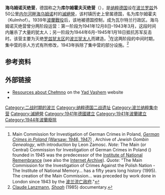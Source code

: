 {{Infobox concentration camp
| name         = 海乌姆诺
| type         = 灭绝营
| image        = Chełmno - pomnik.jpg
| image size   =
| caption      = 1990年在营内建立的纪念碑
| alt          =
| location map = Poland
| map alt      =
| map caption  = 海乌姆诺灭绝营在波兰的位置
| latd = 52| latm = 6| lats = 49| latNS = N
| longd= 18| longm= 44| longs= 55| longEW= E
| coordinates type    = region:PL-MA_type:landmark
| coordinates display =
| other names  =
| known for    = [[猶太人大屠殺|猶太人大屠殺]]
| location     = [[波蘭總督府|波蘭總督府]][[内尔河畔海乌姆诺|内尔河畔海乌姆诺]]
| built by     =
| operated by  =
| commanded by = Christian Wirth
| original use = [[种族灭绝|种族灭绝]]
| construction =
| in operation = 1941年12月8日–1943年3月<br>1944年6月–1945年1月18日<ref name="ushmm.org-Chelmno">{{cite web | url=http://www.ushmm.org/wlc/en/article.php?ModuleId=10005194 | title=Chelmno | publisher=Copyright © United States Holocaust Memorial Museum, Washington, DC | work=Holocaust Encyclopedia | date=May 11, 2012 | accessdate={{nobreak|May 12, 2013}} | author=USHMM | format=permission granted to be reused, in whole or in part, on Wikipedia; [[OTRS|OTRS]] ticket no. 2007071910012533 confirmed | quote=''Text from USHMM has been released under the [[GFDL|GFDL]]. The Museum can offer no guarantee that the information is correct in each circumstance.'' | archive-date=2018-07-22 | archive-url=https://web.archive.org/web/20180722195330/https://www.ushmm.org/wlc/en/article.php?ModuleId=10005194 | dead-url=no }}</ref>
| gas chambers = 3
| prisoner type= 主要为犹太人
| inmates      =
| killed       = 约152,000–340,000
| liberated by = 苏军，{{Dts|1945|January|20}}
| notable inmates = 
| notable books   =
| website      =
| box width    =
| color        =
}}
{{The Holocaust sidebar}}

'''海乌姆诺灭绝营'''，德国称之为'''库尔姆霍夫灭绝营'''（{{lang-de|Vernichtungslager Kulmhof}}），是[[纳粹德国|纳粹德国]]设在[[波兰|波兰]][[罗兹|罗兹]]外50公里[[内尔河畔海乌姆诺|内尔河畔海乌姆诺]]村的[[滅絕營|滅絕營]]，该村镇历史上曾属德国，名为库尔姆霍夫（Kulmhof）。1939年[[波蘭戰役|波蘭戰役]]后，该地被德国控制，成为瓦尔特兰行政区。海乌姆诺灭绝营曾分两阶段运营：第一阶段为1941年12月8日–1943年3月，这段时间内屠杀了大量的犹太人；另一阶段为1944年6月–1945年1月18日抵抗苏军反击时。该营主要为灭绝[[罗兹犹太区|罗兹犹太区]]的[[波兰犹太人历史|波兰犹太人]]而建造。<ref name="comm">Main Commission for Investigation of German Crimes in Poland, [http://weber.ucsd.edu/~lzamosc/gchelmno.html ''German Crimes in Poland'' (Warsaw: 1946, 1947)] {{Wayback|url=http://weber.ucsd.edu/~lzamosc/gchelmno.html |date=20110628181143 }}, Archive of ''Jewish Gombin Genealogy'', with introduction by Leon Zamosc. ''Note:'' The Main (or Central) Commission for Investigation of German Crimes in Poland ({{lang-pl|{{link-pl|Główna Komisja Badania Zbrodni Niemieckich w Polsce|Główna Komisja Badania Zbrodni Niemieckich w Polsce}}, GKBZNwP}}) founded in 1945 was the predecessor of the [[Institute_of_National_Remembrance|Institute of National Remembrance]] (see also the [https://web.archive.org/web/19970212065543/http://biwww.urm.gov.pl/ms/gkbzpnpe.html Internet Archive]). ''Quote:'' "The Main Commission for the Investigation of Crimes Against the Polish Nation - The Institute of National Memory... has a fifty years long history (1995). The creation of the Main Commission... was preceded by work done in London since 1943 by the [[波兰流亡政府|波兰流亡政府]]."</ref>在这两阶段的中间时期，集中营的杀人方式有所修改，1943年拆除了集中营的部分设施。<ref name="Shoah 1985">[[Claude_Lanzmann|Claude Lanzmann]], ''[[Shoah_(film)|Shoah]]'' (1985) documentary.</ref>

==参考资料==
{{Reflist}}

==外部链接==
*[http://www1.yadvashem.org/yv/en/holocaust/resource_center/item.asp?GATE=Z&list_type=3-0&TYPE_ID=5&TOTAL=&pn=1&title=Chelmno Resources about Chełmno] {{Wayback|url=http://www1.yadvashem.org/yv/en/holocaust/resource_center/item.asp?GATE=Z&list_type=3-0&TYPE_ID=5&TOTAL=&pn=1&title=Chelmno |date=20210317164625 }} on the [[Yad_Vashem|Yad Vashem]] website
* {{cite web |url=http://www.ushmm.org/wlc/en/article.php?ModuleId=10005194 |title=Chełmno |work=Holocaust Encyclopedia |publisher=© [[United_States_Holocaust_Memorial_Museum|United States Holocaust Memorial Museum]] |accessdate=26 July 2007 |archiveurl=https://web.archive.org/web/20180722195330/https://www.ushmm.org/wlc/en/article.php?ModuleId=10005194 |archivedate=2018-07-22 |deadurl=no |format=permission granted to be reused, in whole or in part, on Wikipedia; [[OTRS|OTRS]] ticket no. 2007071910012533 confirmed |quote=Text from USHMM has been released under the [[GFDL|GFDL]]. The Museum can offer no guarantee that the information is correct in each circumstance. }}

{{Authority control}}
[[Category:二战时期的波兰|Category:二战时期的波兰]]
[[Category:纳粹德国二战遗址|Category:纳粹德国二战遗址]]
[[Category:波兰纳粹集中营|Category:波兰纳粹集中营]]
[[Category:滅絕營|Category:滅絕營]]
[[Category:1941年德國建立|Category:1941年德國建立]]
[[Category:1941年波蘭建立|Category:1941年波蘭建立]]
[[Category:1944年波蘭廢除|Category:1944年波蘭廢除]]